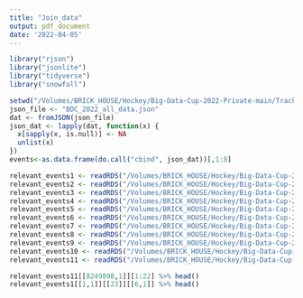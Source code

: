 ```yaml
---
title: "Join_data"
output: pdf_document
date: '2022-04-05'
---
```

```r
library("rjson")
library("jsonlite")
library("tidyverse")
library("snowfall")
```

```r
setwd("/Volumes/BRICK_HOUSE/Hockey/Big-Data-Cup-2022-Private-main/TrackingData")
json_file <- "BDC_2022_all_data.json"
dat <- fromJSON(json_file)
json_dat <- lapply(dat, function(x) {
  x[sapply(x, is.null)] <- NA
  unlist(x)
})
events<-as.data.frame(do.call("cbind", json_dat))[,1:8]
```

```r
relevant_events1 <- readRDS("/Volumes/BRICK_HOUSE/Hockey/Big-Data-Cup-2022-Private-main/TrackingData/relevant_events1.Rds")
relevant_events2 <- readRDS("/Volumes/BRICK_HOUSE/Hockey/Big-Data-Cup-2022-Private-main/TrackingData/relevant_events2.Rds")
relevant_events3 <- readRDS("/Volumes/BRICK_HOUSE/Hockey/Big-Data-Cup-2022-Private-main/TrackingData/relevant_events3.Rds")
relevant_events4 <- readRDS("/Volumes/BRICK_HOUSE/Hockey/Big-Data-Cup-2022-Private-main/TrackingData/relevant_events4.Rds")
relevant_events5 <- readRDS("/Volumes/BRICK_HOUSE/Hockey/Big-Data-Cup-2022-Private-main/TrackingData/relevant_events5.Rds")
relevant_events6 <- readRDS("/Volumes/BRICK_HOUSE/Hockey/Big-Data-Cup-2022-Private-main/TrackingData/relevant_events6.Rds")
relevant_events7 <- readRDS("/Volumes/BRICK_HOUSE/Hockey/Big-Data-Cup-2022-Private-main/TrackingData/relevant_events7.Rds")
relevant_events8 <- readRDS("/Volumes/BRICK_HOUSE/Hockey/Big-Data-Cup-2022-Private-main/TrackingData/relevant_events8.Rds")
relevant_events9 <- readRDS("/Volumes/BRICK_HOUSE/Hockey/Big-Data-Cup-2022-Private-main/TrackingData/relevant_events9.Rds")
relevant_events10 <- readRDS("/Volumes/BRICK_HOUSE/Hockey/Big-Data-Cup-2022-Private-main/TrackingData/relevant_events10.Rds")
relevant_events11 <- readRDS("/Volumes/BRICK_HOUSE/Hockey/Big-Data-Cup-2022-Private-main/TrackingData/relevant_events11.Rds")
```

```r
relevant_events11[[8249898,1]][1:22] %>% head()
relevant_events1[[1,1]][[23]][[6,1]] %>% head()
```

